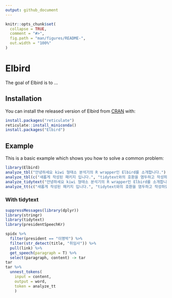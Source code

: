 ```yaml
---
output: github_document
---
```


<!-- README.md is generated from README.Rmd. Please edit that file -->

```r
knitr::opts_chunk$set(
  collapse = TRUE,
  comment = "#>",
  fig.path = "man/figures/README-",
  out.width = "100%"
)
```

# Elbird

<!-- badges: start -->
<!-- badges: end -->

The goal of Elbird is to ...

## Installation

You can install the released version of Elbird from [CRAN](https://CRAN.R-project.org) with:

``` r
install.packages("reticulate")
reticulate::install_miniconda()
install.packages("Elbird")
```

## Example

This is a basic example which shows you how to solve a common problem:

```r
library(Elbird)
analyze_tbl("안녕하세요 kiwi 형태소 분석기의 R wrapper인 Elbird를 소개합니다.")
analyze_tbl(c("새롭게 작성된 패키지 입니다.", "tidytext와의 호환을 염두하고 작성하였습니다."))
analyze_tidytext("안녕하세요 kiwi 형태소 분석기의 R wrapper인 Elbird를 소개합니다.")
analyze_tt(c("새롭게 작성된 패키지 입니다.", "tidytext와의 호환을 염두하고 작성하였습니다."))

```


### With tidytext

```r
suppressMessages(library(dplyr))
library(stringr)
library(tidytext)
library(presidentSpeechKr)

spidx %>% 
  filter(president == "이명박") %>% 
  filter(str_detect(title, "취임사")) %>% 
  pull(link) %>% 
  get_speech(paragraph = T) %>%
  select(paragraph, content) -> tar
tar
tar %>% 
  unnest_tokens(
    input = content,
    output = word,
    token = analyze_tt
    )
```
